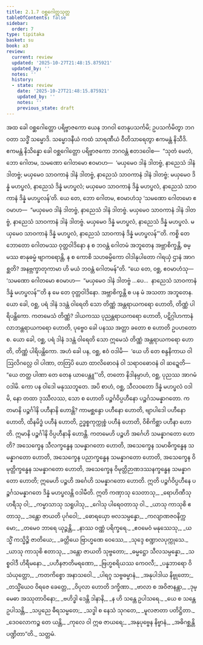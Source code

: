 ```yaml
---
title: 2.1.7 ဝစ္ဆဂေါတ္တသုတ္တ
tableOfContents: false
sidebar:
  order: 7
type: tipitaka
basket: su
book: a3
review:
  current: review
  updated: '2025-10-27T21:48:15.875921'
  updated_by: ''
  notes: ''
  history:
  - state: review
    date: '2025-10-27T21:48:15.875921'
    updated_by: ''
    notes: ''
    previous_state: draft
---
```



<ReviewStatus review={frontmatter.review} showDetails={true} />

<HypothesisAnnotation frontmatter={frontmatter} />

<DynamicBreadcrumb />

<Division number="58" book="a3" e="ch" v="15" p="161">

<Paragraph number="352" book="a3">
အထ ခေါ ဝစ္ဆဂေါတ္တော ပရိဗ္ဗာဇကော ယေန ဘဂဝါ တေနုပသင်္ကမိ; ဥပသင်္ကမိတွာ ဘဂဝတာ သဒ္ဓိံ သမ္မောဒိ. သမ္မောဒနီယံ ကထံ သာရဏီယံ ဝီတိသာရေတွာ ဧကမန္တံ နိသီဒိ. ဧကမန္တံ နိသိန္နော ခေါ ဝစ္ဆဂေါတ္တော ပရိဗ္ဗာဇကော ဘဂဝန္တံ ဧတဒဝေါစ—  “သုတံ မေတံ, ဘော ဂေါတမ, သမဏော ဂေါတမော ဧဝမာဟ—  ‘မယှမေဝ ဒါနံ ဒါတဗ္ဗံ, နာညေသံ ဒါနံ ဒါတဗ္ဗံ; မယှမေဝ သာဝကာနံ ဒါနံ ဒါတဗ္ဗံ, နာညေသံ သာဝကာနံ ဒါနံ ဒါတဗ္ဗံ; မယှမေဝ ဒိန္နံ မဟပ္ဖလံ, နာညေသံ ဒိန္နံ မဟပ္ဖလံ; မယှမေဝ သာဝကာနံ ဒိန္နံ မဟပ္ဖလံ, နာညေသံ သာဝကာနံ ဒိန္နံ မဟပ္ဖလန်’တိ. ယေ တေ, ဘော ဂေါတမ, ဧဝမာဟံသု ‘သမဏော ဂေါတမော ဧဝမာဟ—  “မယှမေဝ ဒါနံ ဒါတဗ္ဗံ, နာညေသံ ဒါနံ ဒါတဗ္ဗံ. မယှမေဝ သာဝကာနံ ဒါနံ ဒါတဗ္ဗံ, နာညေသံ သာဝကာနံ ဒါနံ ဒါတဗ္ဗံ. မယှမေဝ ဒိန္နံ မဟပ္ဖလံ, နာညေသံ ဒိန္နံ မဟပ္ဖလံ. မယှမေဝ သာဝကာနံ ဒိန္နံ မဟပ္ဖလံ, နာညေသံ သာဝကာနံ ဒိန္နံ မဟပ္ဖလန်”’တိ. ကစ္စိ တေ ဘောတော ဂေါတမဿ ဝုတ္တဝါဒိနော န စ ဘဝန္တံ ဂေါတမံ အဘူတေန အဗ္ဘာစိက္ခန္တိ, ဓမ္မဿ စာနုဓမ္မံ ဗျာကရောန္တိ, န စ ကောစိ သဟဓမ္မိကော ဝါဒါနုပါတော ဂါရယှံ ဌာနံ အာဂစ္ဆတိ? အနဗ္ဘက္ခာတုကာမာ ဟိ မယံ ဘဝန္တံ ဂေါတမန်”တိ.
</Paragraph>

<Paragraph number="353" book="a3">
“ယေ တေ, ဝစ္ဆ, ဧဝမာဟံသု—  ‘သမဏော ဂေါတမော ဧဝမာဟ—  “မယှမေဝ ဒါနံ ဒါတဗ္ဗံ …ပေ…  နာညေသံ သာဝကာနံ ဒိန္နံ မဟပ္ဖလန်”’တိ န မေ တေ ဝုတ္တဝါဒိနော. အဗ္ဘာစိက္ခန္တိ စ ပန မံ အသတာ အဘူတေန. ယော ခေါ, ဝစ္ဆ, ပရံ ဒါနံ ဒဒန္တံ ဝါရေတိ သော တိဏ္ဏံ အန္တရာယကရော ဟောတိ, တိဏ္ဏံ ပါရိပန္ထိကော. ကတမေသံ တိဏ္ဏံ? ဒါယကဿ ပုညန္တရာယကရော ဟောတိ, ပဋိဂ္ဂါဟကာနံ လာဘန္တရာယကရော ဟောတိ, ပုဗ္ဗေဝ ခေါ ပနဿ အတ္တာ ခတော စ ဟောတိ ဥပဟတော စ. ယော ခေါ, ဝစ္ဆ, ပရံ ဒါနံ ဒဒန္တံ ဝါရေတိ သော ဣမေသံ တိဏ္ဏံ အန္တရာယကရော ဟောတိ, တိဏ္ဏံ ပါရိပန္ထိကော.
</Paragraph>

<Paragraph number="354" book="a3">
အဟံ ခေါ ပန, ဝစ္ဆ, ဧဝံ ဝဒါမိ—  ‘ယေ ဟိ တေ စန္ဒနိကာယ ဝါ ဩလိဂလ္လေ ဝါ ပါဏာ, တတြပိ ယော ထာလိဓောဝနံ ဝါ သရာဝဓောဝနံ ဝါ ဆဍ္ဍေတိ—  “ယေ တတ္ထ ပါဏာ တေ တေန ယာပေန္တူ”’တိ, တတော နိဒါနမ္ပာဟံ, ဝစ္ဆ, ပုညဿ အာဂမံ ဝဒါမိ. ကော ပန ဝါဒေါ မနုဿဘူတေ. အပိ စာဟံ, ဝစ္ဆ, သီလဝတော ဒိန္နံ မဟပ္ဖလံ ဝဒါမိ, နော တထာ ဒုဿီလဿ, သော စ ဟောတိ ပဉ္စင်္ဂဝိပ္ပဟီနော ပဉ္စင်္ဂသမန္နာဂတော.
</Paragraph>

<Paragraph number="355" book="a3">
ကတမာနိ ပဉ္စင်္ဂါနိ ပဟီနာနိ ဟောန္တိ? ကာမစ္ဆန္ဒော ပဟီနော ဟောတိ, ဗျာပါဒေါ ပဟီနော ဟောတိ, ထိနမိဒ္ဓံ ပဟီနံ ဟောတိ, ဥဒ္ဓစ္စကုက္ကုစ္စံ ပဟီနံ ဟောတိ, ဝိစိကိစ္ဆာ ပဟီနာ ဟောတိ. ဣမာနိ ပဉ္စင်္ဂါနိ ဝိပ္ပဟီနာနိ ဟောန္တိ.
</Paragraph>

<Paragraph number="356" book="a3">
ကတမေဟိ ပဉ္စဟိ အင်္ဂေဟိ သမန္နာဂတော ဟောတိ? အသေက္ခေန သီလက္ခန္ဓေန သမန္နာဂတော ဟောတိ, အသေက္ခေန သမာဓိက္ခန္ဓေန သမန္နာဂတော ဟောတိ, အသေက္ခေန ပညာက္ခန္ဓေန သမန္နာဂတော ဟောတိ, အသေက္ခေန ဝိမုတ္တိက္ခန္ဓေန သမန္နာဂတော ဟောတိ, အသေက္ခေန ဝိမုတ္တိဉာဏဒဿနက္ခန္ဓေန သမန္နာဂတော ဟောတိ; ဣမေဟိ ပဉ္စဟိ အင်္ဂေဟိ သမန္နာဂတော ဟောတိ. ဣတိ ပဉ္စင်္ဂဝိပ္ပဟီနေ ပဉ္စင်္ဂသမန္နာဂတေ ဒိန္နံ မဟပ္ဖလန္တိ ဝဒါမီတိ.
</Paragraph>

<Paragraph number="357" type="verses" book="a3">
ဣတိ ကဏှာသု သေတာသု,_  
_ရောဟိဏီသု ဟရီသု ဝါ;_  
_ကမ္မာသာသု သရူပါသု,_  
_ဂေါသု ပါရေဝတာသု ဝါ._  

</Paragraph>

<Paragraph number="358" type="verses" book="a3">
_ယာသု ကာသုစိ ဧတာသု,_  
_ဒန္တော ဇာယတိ ပုင်္ဂဝေါ;_  
_ဓောရယှော ဗလသမ္ပန္နော,_  
_ကလျာဏဇဝနိက္ကမော;_  
_တမေဝ ဘာရေ ယုဉ္ဇန္တိ,_  
_နာဿ ဝဏ္ဏံ ပရိက္ခရေ._  

</Paragraph>

<Paragraph number="359" type="verses" book="a3">
_ဧဝမေဝံ မနုဿေသု,_  
_ယသ္မိံ ကသ္မိဉ္စိ ဇာတိယေ;_  
_ခတ္တိယေ ဗြာဟ္မဏေ ဝေဿေ,_  
_သုဒ္ဒေ စဏ္ဍာလပုက္ကုသေ._  

</Paragraph>

<Paragraph number="360" type="verses" book="a3">
_ယာသု ကာသုစိ ဧတာသု,_  
_ဒန္တော ဇာယတိ သုဗ္ဗတော;_  
_ဓမ္မဋ္ဌော သီလသမ္ပန္နော,_  
_သစ္စဝါဒီ ဟိရီမနော._  

</Paragraph>

<Paragraph number="361" type="verses" book="a3">
_ပဟီနဇာတိမရဏော,_  
_ဗြဟ္မစရိယဿ ကေဝလီ;_  
_ပန္နဘာရော ဝိသံယုတ္တော,_  
_ကတကိစ္စော အနာသဝေါ._  

</Paragraph>

<Paragraph number="362" type="verses" book="a3">
_ပါရဂူ သဗ္ဗဓမ္မာနံ,_  
_အနုပါဒါယ နိဗ္ဗုတော;_  
_တသ္မိံယေဝ ဝိရဇေ ခေတ္တေ,_  
_ဝိပုလာ ဟောတိ ဒက္ခိဏာ._  

</Paragraph>

<Paragraph number="363" type="verses" book="a3">
_ဗာလာ စ အဝိဇာနန္တာ,_  
_ဒုမ္မေဓာ အဿုတာဝိနော;_  
_ဗဟိဒ္ဓါ ဒေန္တိ ဒါနာနိ,_  
_န ဟိ သန္တေ ဥပါသရေ._  

</Paragraph>

<Paragraph number="364" type="verses" book="a3">
_ယေ စ သန္တေ ဥပါသန္တိ,_  
_သပ္ပညေ ဓီရသမ္မတေ;_  
_သဒ္ဓါ စ နေသံ သုဂတေ,_  
_မူလဇာတာ ပတိဋ္ဌိတာ._  

</Paragraph>

<Paragraph number="365" type="verses" book="a3">
_ဒေဝလောကဉ္စ တေ ယန္တိ,_  
_ကုလေ ဝါ ဣဓ ဇာယရေ;_  
_အနုပုဗ္ဗေန နိဗ္ဗာနံ,_  
_အဓိဂစ္ဆန္တိ ပဏ္ဍိတာ”တိ._  


</Paragraph>
</Division>

<Paragraph number="366" type="center" book="a3">
သတ္တမံ.
</Paragraph>